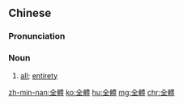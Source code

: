 {{also|全体}}
==Chinese==
{{zh-forms|s=全体}}

===Pronunciation===
{{zh-pron
|m=quántǐ
|c=cyun4 tai2
|h=pfs=chhiòn-thí
|mn=choân-thé
|cat=n
}}

===Noun===
{{zh-noun}}

# [[all]]; [[entirety]]

[[zh-min-nan:全體]]
[[ko:全體]]
[[hu:全體]]
[[mg:全體]]
[[chr:全體]]